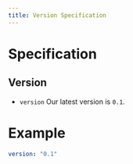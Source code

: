 ```yaml
---
title: Version Specification
---
```

# Specification

## Version

* `version` Our latest version is `0.1`.


# Example
```yaml 
version: "0.1"
```

